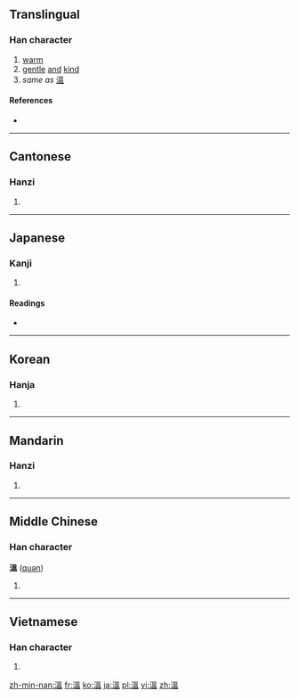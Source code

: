 {{also|温}}
==Translingual==

===Han character===
{{Han char|rn=85|rad=水|as=10|sn=13|four=3611<sub>7</sub>|canj=水田人廿 (EWOT)}}

# [[warm]]
# [[gentle]] [[and]] [[kind]]
# ''same as'' [[温]]

====References====
* {{Han ref|kx=0640.230|dkj=17968|hdz=31699.080|uh=6EAB|ud=28331|bh=B7C5|bd=47045}}

----

==Cantonese==

===Hanzi===
{{yue-hanzi|jyut=|y=wan1|sim=温}}

# {{defn|lang=yue|sort=水10}}

----

==Japanese==

===Kanji===
{{ja-kanji|grade=|rs=水10}}

# {{defn|lang=ja|sort=水10}}

====Readings====
* {{ja-readings|on=[[おん]] (on), [[うん]] (un)|kun=[[あたたか]] (atataka), [[あたためる]] (atatameru)}}

----

==Korean==

===Hanja===
{{ko-hanja|hangeul=온|eumhun=|rv=on|mr=on|y=on}}

# {{defn|lang=ko|sort=水10}}

----

==Mandarin==

===Hanzi===
{{cmn-hanzi|sim=温|pin=[[cè]] ([[ce4]]), [[wēn]] ([[wen1]])|wg=ts'e<sup>4</sup>, wen<sup>1</sup>}}

# {{defn|lang=cmn|sort=水10}}

----

==Middle Chinese==

===Han character===
'''溫''' ([[quən]])

# {{defn|lang=ltc|sort=水10}}

----

==Vietnamese==

===Han character===
{{vi-hantu|[[ôn]]|rs=水10}}

# {{defn|lang=vi|sort=水10}}

[[zh-min-nan:溫]]
[[fr:溫]]
[[ko:溫]]
[[ja:溫]]
[[pl:溫]]
[[vi:溫]]
[[zh:溫]]